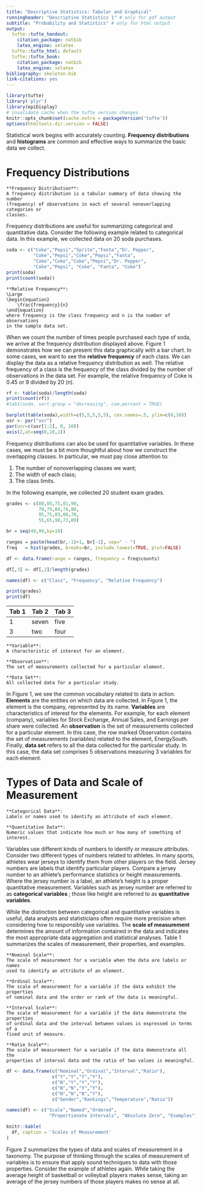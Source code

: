 ```yaml
---
title: "Descriptive Statistics: Tabular and Graphical"
runningheader: "Descriptive Statistics 1" # only for pdf output
subtitle: "Probability and Statistics" # only for html output
output:
  tufte::tufte_handout:
    citation_package: natbib
    latex_engine: xelatex
  tufte::tufte_html: default
  tufte::tufte_book:
    citation_package: natbib
    latex_engine: xelatex
bibliography: skeleton.bib
link-citations: yes
---
```


```r
library(tufte)
library('plyr')
library(epiDisplay)
# invalidate cache when the tufte version changes
knitr::opts_chunk$set(cache.extra = packageVersion('tufte'))
options(htmltools.dir.version = FALSE)
```

Statistical work begins with accurately counting. **Frequency distributions**
and **histograms** are common and effective ways to summarize the basic data we
collect.

# Frequency Distributions

```marginfigure
**Frequency Distribution**: 
A frequency distribution is a tabular summary of data showing the number 
(frequency) of observations in each of several nonoverlapping categories or
classes. 
```

Frequency distributions are useful for summarizing categorical and quantitative
data. Consider the following example related to categorical data. In this 
example, we collected data on 20 soda purchases.

```r
soda <- c("Coke","Pepsi","Sprite","Fanta","Dr. Pepper",
          "Coke","Pepsi","Coke","Pepsi","Fanta",
          "Coke","Coke","Coke","Pepsi","Dr. Pepper",
          "Coke","Pepsi", "Coke", "Fanta", "Coke")
print(soda)
print(count(soda))
```

```marginfigure
**Relative Frequency**: 
\Large
\begin{equation} 
    \frac{frequency}{n}
\end{equation}
where frequency is the class frequency and n is the number of observations 
in the sample data set.
```

When we count the number of times people purchased each type of soda, we 
arrive at the frequency distribution displayed above. Figure 1 demonstrates
how we can present this data graphically with a bar chart. In some cases, we
want to see the **relative frequency** of each class. We can display the 
data as a relative frequency distribution as well. The relative frequency
of a class is the frequency of the class divided by the number of observations
in the data set. For example, the relative frequency of Coke is 0.45 or 
9 divided by 20 (n). 

```r
rf <- table(soda)/length(soda)
print(count(rf))
#tab1(soda, sort.group = "decreasing", cum.percent = TRUE)
```

```r
barplot(table(soda),width=c(5,5,5,5,5), cex.names=.5, ylim=c(0,10))
usr <- par("usr")
par(usr=c(usr[1:2], 0, 10))
axis(2,at=seq(0,10,1))

```

Frequency distributions can also be used for quantitative variables. In these
cases, we must be a bit more thoughtful about how we construct the overlapping
classes. In particular, we must pay close attention to:

1. The number of nonoverlapping classes we want;
2. The width of each class;
3. The class limits.

In the following example, we collected 20 student exam grades.

```r
grades <- c(80,85,75,81,90,
            70,79,84,74,80,
            95,75,83,88,78,
            55,65,98,73,89)

br = seq(49,99,by=10)

ranges = paste(head(br,-1)+1, br[-1], sep=" - ")
freq   = hist(grades, breaks=br, include.lowest=TRUE, plot=FALSE)

df <- data.frame(range = ranges, frequency = freq$counts)

df[,3] <- df[,2]/length(grades)

names(df) <- c("Class", "Frequency", "Relative Frequency")

print(grades)
print(df)
```


Tab 1 | Tab 2 | Tab 3
------|-------|-------
1     | seven | five
3     | two   | four






```marginfigure
**Variable**: 
A characteristic of interest for an element. 
```

```marginfigure
**Observation**: 
The set of measurements collected for a particular element. 
```

```marginfigure
**Data Set**: 
All collected data for a particular study. 
```

In Figure 1, we see the common vocabulary related to data in action.
**Elements** are the entities on which data are collected. In Figure 1, 
the element is the company, represented by its name. **Variables** are
characteristics of interest for the elements. For example, for each
element (company), variables for Stock Exchange, Annual Sales, and
Earnings per share were collected. An **observation** is the set of 
measurements collected for a particular element. In this case, the row marked
Observation contains the set of measurements (variables) related to the element,
EnergySouth. Finally, **data set** refers to all the data collected for the
particular study. In this case, the data set comprises 5 observations
measuring 3 variables for each element.

# Types of Data and Scale of Measurement

```marginfigure
**Categorical Data**: 
Labels or names used to identify an attribute of each element. 
```

```marginfigure
**Quantitative Data**: 
Numeric values that indicate how much or how many of something of interest. 
```

Variables use different kinds of numbers to identify or measure attributes.
Consider two different types of numbers related to athletes. In many sports,
athletes wear jerseys to identify them from other players on the field. Jersey
numbers are labels that identify particular players. Compare a jersey number
to an athlete's performance statistics or height measurements. Where the 
jersey number is a label, an athlete's height is a proper quantitative 
measurement. Variables such as jersey number are referred to as 
**categorical variables** ; those like height are referred to 
as **quantitative variables**.


While the distinction between categorical and quantitative variables is 
useful, data analysts and statisticians often require more precision
when considering how to responsibly use variables.
The **scale of measurement** determines the amount of information contained in 
the data and indicates the most appropriate data aggregation and 
statistical analyses. Table 1 summarizes the scales of measurement, their 
properties, and examples.

```marginfigure
**Nominal Scale**: 
The scale of measurement for a variable when the data are labels or names
used to identify an attribute of an element. 
```

```marginfigure
**Ordinal Scale**: 
The scale of measurement for a variable if the data exhibit the properties
of nominal data and the order or rank of the data is meaningful. 
```

```marginfigure
**Interval Scale**: 
The scale of measurement for a variable if the data demonstrate the properties
of ordinal data and the interval between values is expressed in terms of a
fixed unit of measure. 
```

```marginfigure
**Ratio Scale**: 
The scale of measurement for a variable if the data demonstrate all the 
properties of interval data and the ratio of two values is meaningful. 
```

```r
df <- data.frame(c("Nominal","Ordinal","Interval","Ratio"),
                 c("Y","Y","Y","Y"),
                 c("N","Y","Y","Y"),
                 c("N","N","Y","Y"),
                 c("N","N","N","Y"),
                 c("Gender","Rankings","Temperature","Ratio"))

names(df) <- c("Scale","Named","Ordered",
                "Proportionate Intervals", "Absolute Zero", "Examples")

knitr::kable(
  df, caption = 'Scales of Measurement'
)
```

Figure 2 summarizes the types of data and scales of measurement in a taxonomy.
The purpose of thinking through the scales of measurement of variables is 
to ensure that apply sound techniques to data with those properties. Consider
the example of athletes again. While taking the average height of basketball or 
volleyball players makes sense, taking an average of the jersey numbers of 
those players makes no sense at all.



